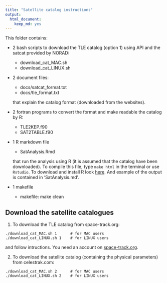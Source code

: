 ```yaml
---
title: "Satellite catalog instructions"
output:
  html_document:
    keep_md: yes
---
```


This folder contains:

- 2 bash scripts to download the TLE catalog (option 1) using API and the satcat provided by NORAD:
    - download_cat_MAC.sh
    - download_cat_LINUX.sh
    
- 2 document files:
    - docs/satcat_format.txt
    - docs/tle_format.txt
    
    that explain the catalog format (downloaded from the websites).

- 2 fortran programs to convert the format and make readable the catalog by R:
    - TLE2KEP.f90
    - SAT2TABLE.f90
    
- 1 R markdown file 
    - SatAnalysis.Rmd 
    
    that run the analysis using R (it is assumed that the catalog have been downloaded).
    To compile this file, type `make html` in the terminal or use `Rstudio`. 
    To download and install R look [here](http://www.r-project.org). And example of the output is 
    contained in 'SatAnalysis.md'.
    
- 1 makefile
    - makefile: make clean

## Download the satellite catalogues

1.  To download the TLE catalog from space-track.org:
```
./download_cat_MAC.sh 1      # for MAC users
./download_cat_LINUX.sh 1    # for LINUX users
```
and follow intructions. You need an account on [space-track.org](https://www.space-track.org).


2. To download the satellite catalog (containing the physical parameters) from celestrak.com:
```
./download_cat_MAC.sh 2      # for MAC users
./download_cat_LINUX.sh 2    # for LINUX users
```
